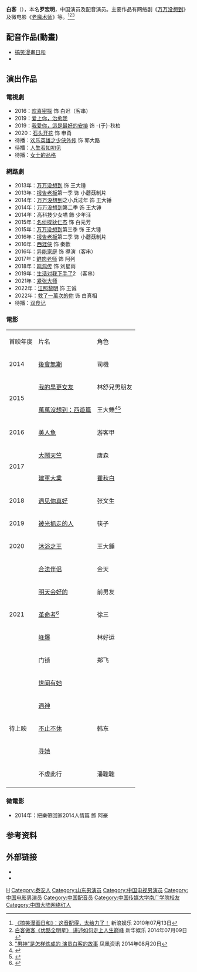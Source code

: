 {{藝人
| 姓名=白客
| 類型=男演員
| 圖片 =
| 圖片尺寸 =
| 圖片簡介 =
| 本名= 罗宏明
| 暱稱=
| 羅馬拼音 = Bai Ke
| 英文名 = White.K
| 國籍= {{PRC}}
| 籍貫=
| 民族 =[[汉族|汉族]]
| 出生日期= {{birth_date_and_age|1988|7|9}}
| 出生地點= {{CHN}}[[山东省|山东省]][[泰安市|泰安市]]
| 語言= [[汉语|汉语]]
| 教育程度= [[中国传媒大学南广学院|中国传媒大学南广学院]]
| 職業= [[演員|演員]]
| 活躍年代= 2010年至今
| 代表作= [[万万没想到|万万没想到]]
| 經紀公司=
| 官方網站=
| imdb = 7403141
}}
'''白客'''（{{bd|1988年|7月9日||}}），本名'''罗宏明'''，中国演员及配音演员。主要作品有网络剧《[[万万没想到|万万没想到]]》及微电影《[[老魔术师|老魔术师]]》等。<ref>[http://news.sina.com.cn/c/2010-07-13/093817797076s.shtml 《搞笑漫画日和》：这音配得，太给力了！] {{Wayback|url=http://news.sina.com.cn/c/2010-07-13/093817797076s.shtml |date=20170921004640 }} 新浪娱乐 2010年07月13日</ref><ref>[http://news.xinhuanet.com/ent/2014-07/09/c_126727490.htm 白客做客《优酷全明星》 讲述如何走上人生巅峰] {{Wayback|url=http://news.xinhuanet.com/ent/2014-07/09/c_126727490.htm |date=20141113130657 }} 新华娱乐 2014年07月09日</ref><ref>[http://news.ifeng.com/a/20140820/41654917_0.shtml "男神"是怎样炼成的 演员白客的故事] {{Wayback|url=http://news.ifeng.com/a/20140820/41654917_0.shtml |date=20180605221525 }} 凤凰资讯 2014年08月20日</ref>

== 配音作品(動畫) ==
* [[搞笑漫畫日和|搞笑漫畫日和]] 
*

== 演出作品 ==
=== 電視劇 ===
*2016：[[欢喜密探|欢喜密探]] 饰 白迟（客串）
*2019：[[爱上你，治愈我|爱上你，治愈我]] 
*2019：[[我愛你，這是最好的安排|我愛你，這是最好的安排]] 饰 -{于}-秋柏
*2020：[[石头开花|石头开花]] 饰 申甬
*待播：[[欢乐英雄之少侠外传|欢乐英雄之少侠外传]] 饰 郭大路
*待播：[[人生若如初见|人生若如初见]]
*待播：[[女士的品格|女士的品格]]

=== 網路劇 ===
*2013年：[[万万没想到|万万没想到]] 饰 王大锤
*2013年：[[报告老板|报告老板]]第一季 饰 小蘑菇制片
*2014年：[[万万没想到|万万没想到]]之小兵过年 饰 王大锤
*2014年：[[万万没想到|万万没想到]]第二季 饰 王大锤
*2014年：高科技少女喵 飾 少年汪
*2015年：[[名侦探狄仁杰|名侦探狄仁杰]] 饰 白元芳
*2015年：[[万万没想到|万万没想到]]第三季 饰 王大锤
*2016年：[[报告老板|报告老板]]第二季 饰 小蘑菇制片
*2016年：[[西涯侠|西涯侠]] 饰 秦歡
*2016年：[[异能家庭|异能家庭]] 饰 導演（客串）
*2017年：[[鲜肉老师|鲜肉老师]] 饰 阿列
*2018年：[[鸣鸿传|鸣鸿传]] 饰 刘星雨
*2019年：[[生活对我下手了|生活对我下手了]]2 （客串）
*2021年：[[紧张大师|紧张大师]]
*2022年：[[江照黎明|江照黎明]] 饰 王诚
*2022年：[[救了一萬次的你|救了一萬次的你]] 饰 白真相
*待播：[[双食记|双食记]]

===電影===
{|class="wikitable"
|-style="background:LightSkyBlue; color:black; font-weight:bold; text-align:center;"
|首映年度||片名|| 角色
|-
|2014
|[[後會無期_(電影)|後會無期]]
| 司機
|-
|rowspan=2|2015
|[[我的早更女友|我的早更女友]]
| 林舒兒男朋友
|-
|[[萬萬沒想到：西遊篇|萬萬沒想到：西遊篇]]
| 王大錘<ref>{{cite news |title=《万万没想到》凤凰公映礼 叫兽：这绝不是网剧加长版-中国网浪潮新闻 |url=http://zjnews.china.com.cn/ent/2015-12-08/35905.html |accessdate=2021-12-22 |work=中国网 |archive-date=2021-12-22 |archive-url=https://web.archive.org/web/20211222072600/http://zjnews.china.com.cn/ent/2015-12-08/35905.html |dead-url=no }}</ref><ref>{{cite news|title=《万万没想到:西游篇》陈柏霖率徒抢王大锤饭碗|url=http://ent.people.com.cn/n/2015/1015/c1012-27701829.html|accessdate=2021-12-22|work=人民网|archive-date=2021-12-22|archive-url=https://web.archive.org/web/20211222071228/http://ent.people.com.cn/n/2015/1015/c1012-27701829.html|dead-url=no}}</ref>
|-
|2016
|[[美人魚_(2016年電影)|美人魚]]
| 游客甲
|-
|rowspan=2|2017
|[[大鬧天竺|大鬧天竺]]
| 唐森
|-
|[[建軍大業|建軍大業]]
|[[瞿秋白|瞿秋白]]
|-
|2018
|[[遇见你真好|遇见你真好]]
| 张文生
|-
| 2019
|[[被光抓走的人|被光抓走的人]]
| 筷子
|-
| 2020
|[[沐浴之王|沐浴之王]]
| 王大錘
|-
|rowspan=5|2021
|[[合法伴侣|合法伴侣]]
| 金天
|-
|[[明天会好的|明天会好的]]
| 前男友
|-
|[[革命者|革命者]]<ref>{{cite news |title=百集党史纪录片展映暨《革命者》首映仪式在澳门举行|url=https://www.chinanews.com.cn/ga/2021/07-01/9511334.shtml |accessdate=2021-12-22 |work=中国新闻网 |archive-date=2021-12-22 |archive-url=https://web.archive.org/web/20211222072018/https://www.chinanews.com.cn/ga/2021/07-01/9511334.shtml |dead-url=no }}</ref>
| 徐三
|-
|[[峰爆|峰爆]]
| 林好运
|-
|门锁
| 郑飞
|-
| rowspan="5" |待上映
|[[世间有她|世间有她]]
|
|-
|[[遇神|遇神]]
|
|-
|[[不止不休|不止不休]]
| 韩东
|-
|[[寻她|寻她]]
|
|-
|不虛此行
|潘聰聰
|-
|}

=== 微電影 ===
*2014年：把樂帶回家2014人情篇 飾 阿豪

== 参考资料 ==
{{reflist}}

== 外部链接 ==
*{{sinaweibo|whitek|cucn201白客}}
*{{douban people}}

{{声临其境}}

{{DEFAULTSORT:B白}}
[[Category:罗姓|H]]
[[Category:泰安人|Category:泰安人]]
[[Category:山东男演员|Category:山东男演员]]
[[Category:中国电视男演员|Category:中国电视男演员]]
[[Category:中国电影男演员|Category:中国电影男演员]]
[[Category:中国配音员|Category:中国配音员]]
[[Category:中国传媒大学南广学院校友|Category:中国传媒大学南广学院校友]]
[[Category:中国大陆网络红人|Category:中国大陆网络红人]]